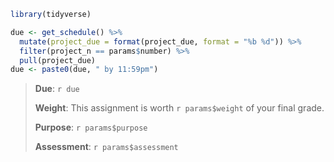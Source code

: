 ```r
library(tidyverse)

due <- get_schedule() %>%
  mutate(project_due = format(project_due, format = "%b %d")) %>%
  filter(project_n == params$number) %>%
  pull(project_due)
due <- paste0(due, " by 11:59pm")
```

> **Due**: `r due`
>
> **Weight**: This assignment is worth `r params$weight` of your final grade.
>
> **Purpose**: `r params$purpose`
>
> **Assessment**: `r params$assessment`

